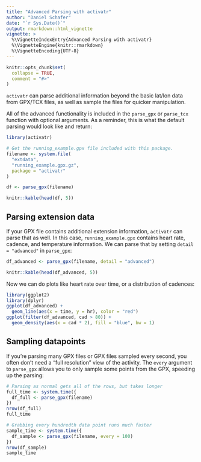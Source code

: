 ```yaml
---
title: "Advanced Parsing with activatr"
author: "Daniel Schafer"
date: "`r Sys.Date()`"
output: rmarkdown::html_vignette
vignette: >
  %\VignetteIndexEntry{Advanced Parsing with activatr}
  %\VignetteEngine{knitr::rmarkdown}
  %\VignetteEncoding{UTF-8}
---
```


```r
knitr::opts_chunk$set(
  collapse = TRUE,
  comment = "#>"
)
```

`activatr` can parse additional information beyond the basic lat/lon data from GPX/TCX files, as well as sample the files for quicker manipulation.

All of the advanced functionality is included in the `parse_gpx` or `parse_tcx` function with optional arguments. As a reminder, this is what the default parsing would look like and return:

```r
library(activatr)

# Get the running_example.gpx file included with this package.
filename <- system.file(
  "extdata",
  "running_example.gpx.gz",
  package = "activatr"
)

df <- parse_gpx(filename)
```

```r
knitr::kable(head(df, 5))
```

## Parsing extension data

If your GPX file contains additional extension information, `activatr` can parse that as well. In this case, `running_example.gpx` contains heart rate, cadence, and temperature information. We can parse that by setting `detail = "advanced"` in `parse_gpx`:

```r
df_advanced <- parse_gpx(filename, detail = "advanced")
```

```r
knitr::kable(head(df_advanced, 5))
```

Now we can do plots like heart rate over time, or a distribution of cadences:

```r
library(ggplot2)
library(dplyr)
ggplot(df_advanced) +
  geom_line(aes(x = time, y = hr), color = "red")
ggplot(filter(df_advanced, cad > 80)) +
  geom_density(aes(x = cad * 2), fill = "blue", bw = 1)
```

## Sampling datapoints

If you're parsing many GPX files or GPX files sampled every second, you often don't need a "full resolution" view of the activity. The `every` argument to `parse_gpx` allows you to only sample some points from the GPX, speeding up the parsing:

```r
# Parsing as normal gets all of the rows, but takes longer
full_time <- system.time({
  df_full <- parse_gpx(filename)
})
nrow(df_full)
full_time

# Grabbing every hundredth data point runs much faster
sample_time <- system.time({
  df_sample <- parse_gpx(filename, every = 100)
})
nrow(df_sample)
sample_time
```
